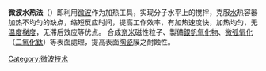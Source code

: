 '''微波水热法'''（{{lang-en|Microwave Hydrothermal assisted}}）即利用[[微波|微波]]作为加热工具，实现分子水平上的搅拌，克服[[水|水]]热容器加热不均匀的缺点，缩短反应时间，提高工作效率，有加热速度快，加热均匀，无[[温度梯度|温度梯度]]，无滞后效应等优点。
合成[[奈米|奈米]]磁性粒子、製備[[銀|銀]][[釩|釩]][[氧化物|氧化物]]、[[微弧氧化|微弧氧化]]（[[二氧化鈦|二氧化鈦]]）等表面處理，提高表面[[陶瓷|陶瓷]]膜之耐蝕性。 

[[Category:微波技术|Category:微波技术]]